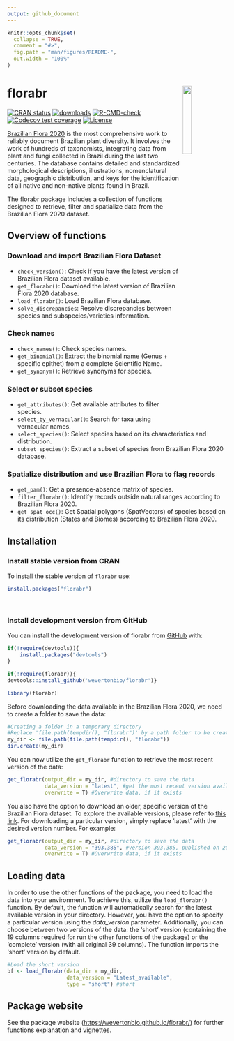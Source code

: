```yaml
---
output: github_document
---
```


<!-- README.md is generated from README.Rmd. Please edit that file -->

```r
knitr::opts_chunk$set(
  collapse = TRUE,
  comment = "#>",
  fig.path = "man/figures/README-",
  out.width = "100%"
)
```

# florabr <img src="man/figures/logo.png" align="right" width="20%" height="20%"/>

<!-- badges: start -->
[![CRAN status](https://www.r-pkg.org/badges/version/florabr)](https://CRAN.R-project.org/package=florabr)
[![downloads](https://cranlogs.r-pkg.org/badges/grand-total/florabr)](https://cranlogs.r-pkg.org:443/badges/grand-total/florabr)
[![R-CMD-check](https://github.com/wevertonbio/florabr/actions/workflows/R-CMD-check.yaml/badge.svg)](https://github.com/wevertonbio/florabr/actions/workflows/R-CMD-check.yaml)
[![Codecov test coverage](https://codecov.io/gh/wevertonbio/florabr/branch/main/graph/badge.svg)](https://app.codecov.io/gh/wevertonbio/florabr?branch=main)
[![License](https://img.shields.io/badge/license-GPL%20(%3E=%203)-lightgrey.svg?style=flat)](http://www.gnu.org/licenses/gpl-3.0.html)
<!-- badges: end -->

[Brazilian Flora 2020](https://floradobrasil.jbrj.gov.br/consulta/) is the most comprehensive work to reliably document Brazilian plant diversity. It involves the work of hundreds of taxonomists, integrating data from plant and fungi collected in Brazil during the last two centuries. The database contains detailed and standardized morphological descriptions, illustrations, nomenclatural data, geographic distribution, and keys for the identification of all native and non-native plants found in Brazil.

The florabr package includes a collection of functions designed to retrieve, filter and spatialize data from the Brazilian Flora 2020 dataset.

## Overview of functions

### Download and import Brazilian Flora Dataset

-   `check_version()`: Check if you have the latest version of Brazilian Flora dataset available.
-   `get_florabr()`: Download the latest version of Brazilian Flora 2020 database.
-   `load_florabr()`: Load Brazilian Flora database.
-   `solve_discrepancies`: Resolve discrepancies between species and subspecies/varieties information.

### Check names

-   `check_names()`: Check species names.
-   `get_binomial()`: Extract the binomial name (Genus + specific epithet) from a complete Scientific Name.
-   `get_synonym()`: Retrieve synonyms for species.

### Select or subset species

-   `get_attributes()`: Get available attributes to filter species.
-   `select_by_vernacular()`: Search for taxa using vernacular names.
-   `select_species()`: Select species based on its characteristics and distribution.
-   `subset_species()`: Extract a subset of species from Brazilian Flora 2020 database.

### Spatialize distribution and use Brazilian Flora to flag records

-   `get_pam()`: Get a presence-absence matrix of species.
-   `filter_florabr()`: Identify records outside natural ranges according to Brazilian Flora 2020.
-   `get_spat_occ()`: Get Spatial polygons (SpatVectors) of species based on its distribution (States and Biomes) according to Brazilian Flora 2020.

## Installation

### Install stable version from CRAN

To install the stable version of `florabr` use:

``` r
install.packages("florabr")
```

<br>

### Install development  version from GitHub

You can install the development version of florabr from [GitHub](https://github.com/wevertonbio/florabr) with:

``` r
if(!require(devtools)){
    install.packages("devtools")
}

if(!require(florabr)){
devtools::install_github('wevertonbio/florabr')}

library(florabr)
```

Before downloading the data available in the Brazilian Flora 2020, we need to create a folder to save the data:

``` r
#Creating a folder in a temporary directory
#Replace 'file.path(tempdir(), "florabr")' by a path folder to be create in your computer
my_dir <- file.path(file.path(tempdir(), "florabr"))
dir.create(my_dir)
```

You can now utilize the `get_florabr` function to retrieve the most recent version of the data:

``` r
get_florabr(output_dir = my_dir, #directory to save the data
            data_version = "latest", #get the most recent version available
            overwrite = T) #Overwrite data, if it exists
```

You also have the option to download an older, specific version of the Brazilian Flora dataset. To explore the available versions, please refer to [this link](https://ipt.jbrj.gov.br/jbrj/resource?r=lista_especies_flora_brasil). For downloading a particular version, simply replace 'latest' with the desired version number. For example:

``` r
get_florabr(output_dir = my_dir, #directory to save the data
            data_version = "393.385", #Version 393.385, published on 2023-07-21
            overwrite = T) #Overwrite data, if it exists
```

## Loading data

In order to use the other functions of the package, you need to load the data into your environment. To achieve this, utilize the `load_florabr()` function. By default, the function will automatically search for the latest available version in your directory. However, you have the option to specify a particular version using the *data_version* parameter. Additionally, you can choose between two versions of the data: the 'short' version (containing the 19 columns required for run the other functions of the package) or the 'complete' version (with all original 39 columns). The function imports the 'short' version by default.

``` r
#Load the short version
bf <- load_florabr(data_dir = my_dir,
                   data_version = "Latest_available",
                   type = "short") #short
```

## Package website

See the package website (<https://wevertonbio.github.io/florabr/>) for further functions explanation and vignettes.
